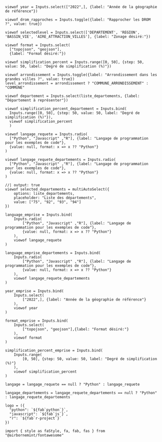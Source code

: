 ```ojs
viewof year = Inputs.select(["2022",], {label: "Année de la géographie de référence"})
```


```ojs
viewof drom_rapproches = Inputs.toggle({label: "Rapprocher les DROM ?", value: true})
```

```ojs
viewof selectedlevel = Inputs.select(['DEPARTEMENT', 'REGION', 'BASSIN_VIE', 'AIRE_ATTRACTION_VILLES'], {label: "Zonage désiré:"})
```

```ojs
viewof format = Inputs.select(
  ["topojson", "geojson"],
  {label: "Format désiré:"})
```

```ojs
viewof simplification_percent = Inputs.range([0, 50], {step: 50, value: 50, label: "Degré de simplification (%)"})
```

<!--------
Carte départements
--------->

```ojs
viewof arrondissement = Inputs.toggle({label: "Arrondissement dans les grandes villes ?", value: true})
level_arrondissement = arrondissement ? "COMMUNE_ARRONDISSEMENT" : "COMMUNE"
```

```ojs
viewof departement = Inputs.select(liste_departements, {label: "Département à représenter"})
```

```ojs
viewof simplification_percent_departement = Inputs.bind(
  Inputs.range([0, 50], {step: 50, value: 50, label: "Degré de simplification (%)"}),
  viewof simplification_percent
  )
```


```ojs
viewof langage_requete = Inputs.radio(
  ["Python", "Javascript" ,"R"], {label: "Langage de programmation pour les exemples de code"},
  {value: null, format: x => x ?? "Python"}
)
```

```ojs
viewof langage_requete_departements = Inputs.radio(
  ["Python", "Javascript" ,"R"], {label: "Langage de programmation pour les exemples de code"},
  {value: null, format: x => x ?? "Python"}
)
```

<!-----------------
Deuxième exemple
------------------->

```ojs
//| output: true
viewof selected_departements = multiAutoSelect({
    options: liste_departements,
    placeholder: "Liste des départements",
    value: ["75", "92", "93", "94"]
})
```



```ojs
language_emprise = Inputs.bind(
    Inputs.radio(
        ["Python", "Javascript" ,"R"], {label: "Langage de programmation pour les exemples de code"},
        {value: null, format: x => x ?? "Python"}
    ),
    viewof langage_requete
)
```

```ojs
language_emprise_departements = Inputs.bind(
    Inputs.radio(
        ["Python", "Javascript" ,"R"], {label: "Langage de programmation pour les exemples de code"},
        {value: null, format: x => x ?? "Python"}
    ),
    viewof langage_requete_departements
)
```

```ojs
year_emprise = Inputs.bind(
    Inputs.select(
        ["2022",], {label: "Année de la géographie de référence"}
    ),
    viewof year
)
```

```ojs
format_emprise = Inputs.bind(
    Inputs.select(
        ["topojson", "geojson"],{label: "Format désiré:"}
    ),
    viewof format
)
```

```ojs
simplification_percent_emprise = Inputs.bind(
    Inputs.range(
        [0, 50], {step: 50, value: 50, label: "Degré de simplification (%)"}
    ),
    viewof simplification_percent
)
```




<!---------
Macro
---------->

```ojs
langage = langage_requete == null ? "Python" : langage_requete
```

```ojs
langage_departements = langage_requete_departements == null ? "Python" : langage_requete_departements
```

```ojs
logo = ({
  "python": `${fab`python`}`,
  "javascript": `${fab`js`}`,
  "r": `${fab`r-project`}`
})
```


```ojs
import { style as faStyle, fa, fab, fas } from "@airbornemint/fontawesome"
```
